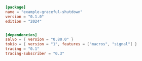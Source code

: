 
```toml  title="graceful-shutdown/Cargo.toml"
[package]
name = "example-graceful-shutdown"
version = "0.1.0"
edition = "2024"


[dependencies]
salvo = { version = "0.80.0" }
tokio = { version = "1", features = ["macros", "signal"] }
tracing = "0.1"
tracing-subscriber = "0.3"

```